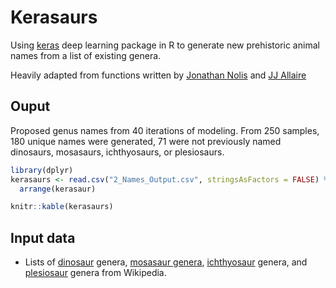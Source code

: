 # Kerasaurs

Using [keras](https://keras.rstudio.com/index.html) deep learning package in R to generate new prehistoric animal names from a list of existing genera.

Heavily adapted from functions written by [Jonathan Nolis](https://github.com/jnolis/banned-license-plates) and [JJ Allaire](https://github.com/rstudio/keras/blob/master/vignettes/examples/lstm_text_generation.R)


## Ouput

Proposed genus names from 40 iterations of modeling. From 250 samples, 180 unique names were generated, 71 were not previously named dinosaurs, mosasaurs, ichthyosaurs, or plesiosaurs.

```r
library(dplyr)
kerasaurs <- read.csv("2_Names_Output.csv", stringsAsFactors = FALSE) %>% 
  arrange(kerasaur)

knitr::kable(kerasaurs)
```


## Input data

* Lists of [dinosaur](https://en.wikipedia.org/wiki/List_of_dinosaur_genera) genera, [mosasaur genera](https://en.wikipedia.org/wiki/List_of_mosasaur_genera), [ichthyosaur](https://en.wikipedia.org/wiki/List_of_ichthyosaur_genera) genera, and [plesiosaur](https://en.wikipedia.org/wiki/List_of_plesiosaur_genera) genera from Wikipedia.


